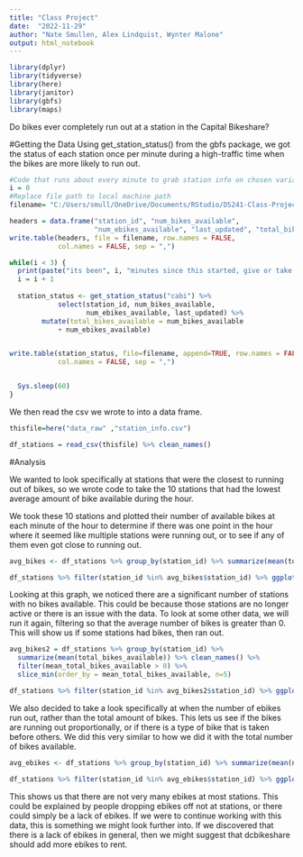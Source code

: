 ```yaml
---
title: "Class Project"
date:  "2022-11-29"
author: "Nate Smullen, Alex Lindquist, Wynter Malone"
output: html_notebook
---
```


```r
library(dplyr)
library(tidyverse)
library(here)
library(janitor)
library(gbfs)
library(maps)
```
Do bikes ever completely run out at a station in the Capital Bikeshare?

#Getting the Data
Using get_station_status() from the gbfs package, we got the status of each station once per minute during a high-traffic time when the bikes are more likely to run out.
```r
#Code that runs about every minute to grab station info on chosen variables.
i = 0
#Replace file path to local machine path
filename= "C:/Users/smull/OneDrive/Documents/RStudio/DS241-Class-Project/data_raw/station_info.csv"

headers = data.frame("station_id", "num_bikes_available",
                     "num_ebikes_available", "last_updated", "total_bikes_available")
write.table(headers, file = filename, row.names = FALSE,
            col.names = FALSE, sep = ",")

while(i < 3) {
  print(paste("its been", i, "minutes since this started, give or take a bit"))
  i = i + 1
  
  station_status <- get_station_status("cabi") %>%
            select(station_id, num_bikes_available, 
                   num_ebikes_available, last_updated) %>%
        mutate(total_bikes_available = num_bikes_available  
            + num_ebikes_available)


write.table(station_status, file=filename, append=TRUE, row.names = FALSE,
            col.names = FALSE, sep = ",")


  Sys.sleep(60)
}
```

We then read the csv we wrote to into a data frame.
```r
thisfile=here("data_raw" ,"station_info.csv")

df_stations = read_csv(thisfile) %>% clean_names()
```
#Analysis

We wanted to look specifically at stations that were the closest to running out of bikes, so we wrote code to take the 10 stations that had the lowest average amount of bike available during the hour.

We took these 10 stations and plotted their number of available bikes at each minute of the hour to determine if there was one point in the hour where it seemed like multiple stations were running out, or to see if any of them even got close to running out.

```r
avg_bikes <- df_stations %>% group_by(station_id) %>% summarize(mean(total_bikes_available)) %>% clean_names() %>% slice_min(order_by = mean_total_bikes_available, n=10)

df_stations %>% filter(station_id %in% avg_bikes$station_id) %>% ggplot(aes(last_updated, total_bikes_available)) + geom_line() + geom_point() + facet_wrap(~station_id)
```
Looking at this graph, we noticed there are a significant number of stations with no bikes available. This could be because those stations are no longer active or there is an issue with the data. To look at some other data, we will run it again, filtering so that the average number of bikes is greater than 0. This will show us if some stations had bikes, then ran out.

```r
avg_bikes2 = df_stations %>% group_by(station_id) %>% 
  summarize(mean(total_bikes_available)) %>% clean_names() %>% 
  filter(mean_total_bikes_available > 0) %>% 
  slice_min(order_by = mean_total_bikes_available, n=5)

df_stations %>% filter(station_id %in% avg_bikes2$station_id) %>% ggplot(aes(last_updated, total_bikes_available)) + geom_line() + geom_point() + facet_wrap(~station_id)
```

We also decided to take a look specifically at when the number of ebikes run out, rather than the total amount of bikes. This lets us see if the bikes are running out proportionally, or if there is a type of bike that is taken before others. We did this very similar to how we did it with the total number of bikes available.
```r
avg_ebikes <- df_stations %>% group_by(station_id) %>% summarize(mean(num_ebikes_available)) %>% clean_names() %>% slice_min(order_by = mean_num_ebikes_available, n=5)

df_stations %>% filter(station_id %in% avg_ebikes$station_id) %>% ggplot(aes(last_updated, num_ebikes_available)) + geom_line() + geom_point() + facet_wrap(~station_id)
```
This shows us that there are not very many ebikes at most stations. This could be explained by people dropping ebikes off not at stations, or there could simply be a lack of ebikes. If we were to continue working with this data, this is something we might look further into. If we discovered that there is a lack of ebikes in general, then we might suggest that dcbikeshare should add more ebikes to rent. 
